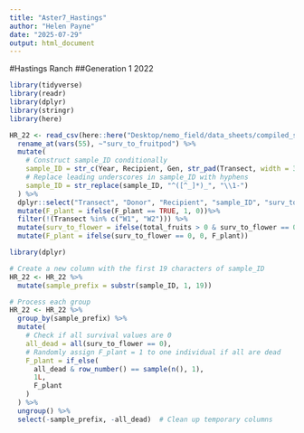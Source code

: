 ```yaml
---
title: "Aster7_Hastings"
author: "Helen Payne"
date: "2025-07-29"
output: html_document
---
```


#Hastings Ranch
##Generation 1 2022
```r
library(tidyverse)
library(readr)
library(dplyr)
library(stringr)
library(here)

HR_22 <- read_csv(here::here("Desktop/nemo_field/data_sheets/compiled_sheets/HR_mastersheet_full_2022.csv")) %>%
  rename_at(vars(55), ~"surv_to_fruitpod") %>%
  mutate(
    # Construct sample_ID conditionally
    sample_ID = str_c(Year, Recipient, Gen, str_pad(Transect, width = 3, pad = "0"), Plant_ID, sep = "-"),
    # Replace leading underscores in sample_ID with hyphens
    sample_ID = str_replace(sample_ID, "^([^_]*)_", "\\1-")
  ) %>%
  dplyr::select("Transect", "Donor", "Recipient", "sample_ID", "surv_to_flower", "F_plant", "total_fruits", "closed_fruits", "filled_seeds") %>%
  mutate(F_plant = ifelse(F_plant == TRUE, 1, 0))%>%
  filter(!(Transect %in% c("W1", "W2"))) %>%
  mutate(surv_to_flower = ifelse(total_fruits > 0 & surv_to_flower == 0, 1, surv_to_flower)) %>%
  mutate(F_plant = ifelse(surv_to_flower == 0, 0, F_plant))
```

```r
library(dplyr)

# Create a new column with the first 19 characters of sample_ID
HR_22 <- HR_22 %>%
  mutate(sample_prefix = substr(sample_ID, 1, 19))

# Process each group
HR_22 <- HR_22 %>%
  group_by(sample_prefix) %>%
  mutate(
    # Check if all survival values are 0
    all_dead = all(surv_to_flower == 0),
    # Randomly assign F_plant = 1 to one individual if all are dead
    F_plant = if_else(
      all_dead & row_number() == sample(n(), 1), 
      1L, 
      F_plant
    )
  ) %>%
  ungroup() %>%
  select(-sample_prefix, -all_dead)  # Clean up temporary columns
```
